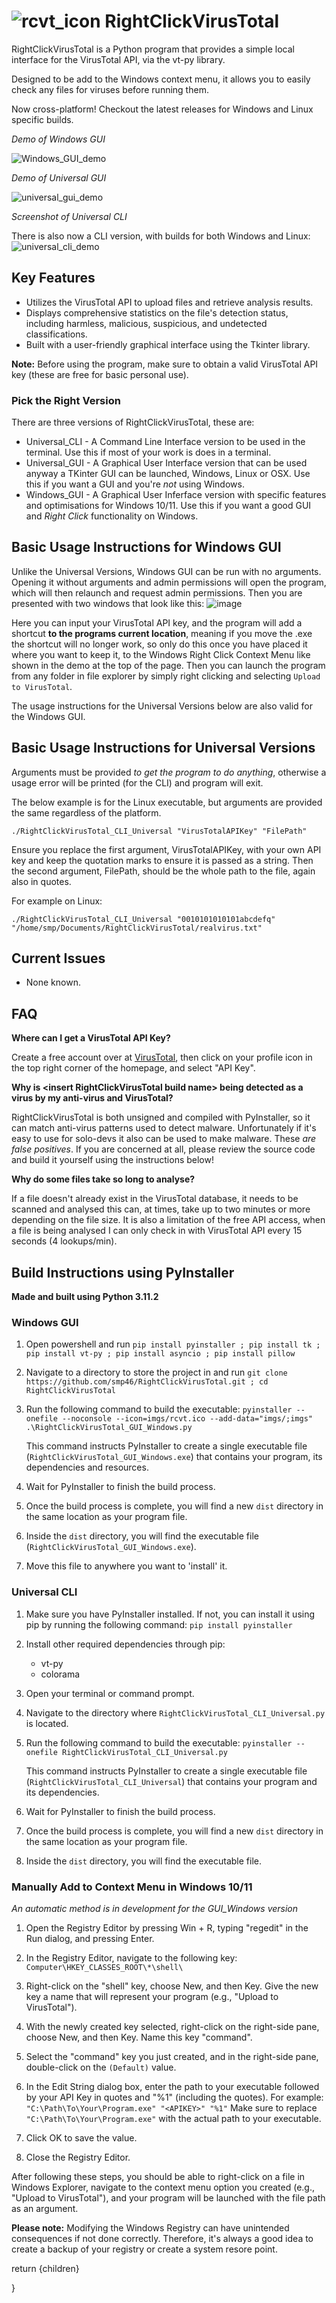  
# ![rcvt_icon](https://github.com/smp46/RightClickVirusTotal/assets/27676057/432f94bc-72b1-4f67-85e4-18b04ac133a7)  RightClickVirusTotal #


RightClickVirusTotal is a Python program that provides a simple local interface for the VirusTotal API, via the vt-py library.

Designed to be add to the Windows context menu, it allows you to easily check any files for viruses before running them.

Now cross-platform! Checkout the latest releases for Windows and Linux specific builds.

_Demo of Windows GUI_

![Windows_GUI_demo](https://github.com/smp46/RightClickVirusTotal/assets/27676057/edbf8a55-4ee0-41aa-b7ea-6f36d689b224)

_Demo of Universal GUI_

![universal_gui_demo](https://github.com/smp46/RightClickVirusTotal/assets/27676057/a35113cf-60ce-4a01-a811-35f7f8c5407c)

_Screenshot of Universal CLI_

There is also now a CLI version, with builds for both Windows and Linux:
![universal_cli_demo](https://github.com/smp46/RightClickVirusTotal/assets/27676057/69610265-d554-4de0-a432-0c55511716b1)

## Key Features

- Utilizes the VirusTotal API to upload files and retrieve analysis results.
- Displays comprehensive statistics on the file's detection status, including harmless, malicious, suspicious, and undetected classifications.
- Built with a user-friendly graphical interface using the Tkinter library.

**Note:** Before using the program, make sure to obtain a valid VirusTotal API key (these are free for basic personal use).

### Pick the Right Version ###

There are three versions of RightClickVirusTotal, these are:

- Universal_CLI - A Command Line Interface version to be used in the terminal. Use this if most of your work is does in a terminal.
- Universal_GUI - A Graphical User Interface version that can be used anyway a TKinter GUI can be launched, Windows, Linux or OSX. Use this if you want a GUI and you're _not_ using Windows.
- Windows_GUI - A Graphical User Inferface version with specific features and optimisations for Windows 10/11. Use this if you want a good GUI and *Right Click* functionality on Windows.


## Basic Usage Instructions for Windows GUI ##

Unlike the Universal Versions, Windows GUI can be run with no arguments. Opening it without arguments and admin permissions will open the program, which will then relaunch and request
admin permissions. Then you are presented with two windows that look like this:
![image](https://github.com/smp46/RightClickVirusTotal/assets/27676057/8c471a81-2763-4c51-b15e-a42ed865fb03)

Here you can input your VirusTotal API key, and the program will add a shortcut **to the programs current location**, meaning if you move the .exe the shortcut will no longer work, so only 
do this once you have placed it where you want to keep it, to the Windows Right Click Context Menu like shown in the demo at the top of the page. Then you can launch the program from any
folder in file explorer by simply right clicking and selecting `Upload to VirusTotal`.

The usage instructions for the Universal Versions below are also valid for the Windows GUI.

## Basic Usage Instructions for Universal Versions

Arguments must be provided  _to get the program to do anything_, otherwise a usage error will be printed (for the CLI) and program will exit.

The below example is for the Linux executable, but arguments are provided the same regardless of the platform.

`./RightClickVirusTotal_CLI_Universal "VirusTotalAPIKey" "FilePath"`

Ensure you replace the first argument, VirusTotalAPIKey, with your own API key and keep the quotation marks to ensure it is passed as a string.
Then the second argument, FilePath, should be the whole path to the file, again also in quotes.

For example on Linux:

`./RightClickVirusTotal_CLI_Universal "0010101010101abcdefq" "/home/smp/Documents/RightClickVirusTotal/realvirus.txt"`

## Current Issues

- None known.

## FAQ

**Where can I get a VirusTotal API Key?**

Create a free account over at [VirusTotal](https://www.virustotal.com), then click on your profile icon in the top right corner of the homepage, and select "API Key".

**Why is \<insert RightClickVirusTotal build name\> being detected as a virus by my anti-virus and VirusTotal?**

RightClickVirusTotal is both unsigned and compiled with PyInstaller, so it can match anti-virus patterns used to detect malware. Unfortunately if it's easy to use for solo-devs it also can be used to make malware. These _are false positives_.
If you are concerned at all, please review the source code and build it yourself using the instructions below!

**Why do some files take so long to analyse?**

If a file doesn't already exist in the VirusTotal database, it needs to be scanned and analysed this can, at times, take up to two minutes or more depending on the file size.
It is also a limitation of the free API access, when a file is being analysed I can only check in with VirusTotal API every 15 seconds (4 lookups/min).

## Build Instructions using PyInstaller
**Made and built using Python 3.11.2**
### Windows GUI ###

1. Open powershell and run `pip install pyinstaller ; pip install tk ; pip install vt-py ; pip install asyncio ; pip install pillow`

4. Navigate to a directory to store the project in and run `git clone https://github.com/smp46/RightClickVirusTotal.git ; cd RightClickVirusTotal`

5. Run the following command to build the executable: `pyinstaller --onefile --noconsole --icon=imgs/rcvt.ico --add-data="imgs/;imgs" .\RightClickVirusTotal_GUI_Windows.py`

   This command instructs PyInstaller to create a single executable file (`RightClickVirusTotal_GUI_Windows.exe`) that contains your program, its dependencies and resources.

6. Wait for PyInstaller to finish the build process.

7. Once the build process is complete, you will find a new `dist` directory in the same location as your program file.

8. Inside the `dist` directory, you will find the executable file (`RightClickVirusTotal_GUI_Windows.exe`).

9. Move this file to anywhere you want to 'install' it.

### Universal CLI

1. Make sure you have PyInstaller installed. If not, you can install it using pip by running the following command: `pip install pyinstaller`

2. Install other required dependencies through pip:
	- vt-py
	- colorama

3. Open your terminal or command prompt.

4. Navigate to the directory where `RightClickVirusTotal_CLI_Universal.py` is located.

5. Run the following command to build the executable: `pyinstaller --onefile RightClickVirusTotal_CLI_Universal.py`

   This command instructs PyInstaller to create a single executable file (`RightClickVirusTotal_CLI_Universal`) that contains your program and its dependencies.

6. Wait for PyInstaller to finish the build process.

7. Once the build process is complete, you will find a new `dist` directory in the same location as your program file.

8. Inside the `dist` directory, you will find the executable file.


### Manually Add to Context Menu in Windows 10/11

_An automatic method is in development for the GUI_Windows version_

1. Open the Registry Editor by pressing Win + R, typing "regedit" in the Run dialog, and pressing Enter.

2. In the Registry Editor, navigate to the following key: `Computer\HKEY_CLASSES_ROOT\*\shell\`

3. Right-click on the "shell" key, choose New, and then Key. Give the new key a name that will represent your program (e.g., "Upload to VirusTotal").

4. With the newly created key selected, right-click on the right-side pane, choose New, and then Key. Name this key "command".

5. Select the "command" key you just created, and in the right-side pane, double-click on the `(Default)` value.

6. In the Edit String dialog box, enter the path to your executable followed by your API Key in quotes and "%1" (including the quotes). 
  For example: `"C:\Path\To\Your\Program.exe" "<APIKEY>" "%1"`
  Make sure to replace `"C:\Path\To\Your\Program.exe"` with the actual path to your executable.

7. Click OK to save the value.

8. Close the Registry Editor.

After following these steps, you should be able to right-click on a file in Windows Explorer, navigate to the context menu option you created (e.g., "Upload to VirusTotal"), and your program will be launched with the file path as an argument.

**Please note:** Modifying the Windows Registry can have unintended consequences if not done correctly. Therefore, it's always a good idea to create a backup of your registry or create a system resore point.

 
  return <MdxLayout>{children}</MdxLayout>
 
}
